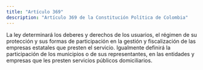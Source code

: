 ```yaml
---
title: "Artículo 369"
description: "Artículo 369 de la Constitución Política de Colombia"
---
```


La ley determinará los deberes y derechos de los usuarios, el régimen de su protección y sus formas de participación en la gestión y fiscalización de las empresas estatales que presten el servicio. Igualmente definirá la participación de los municipios o de sus representantes, en las entidades y empresas que les presten servicios públicos domiciliarios.
